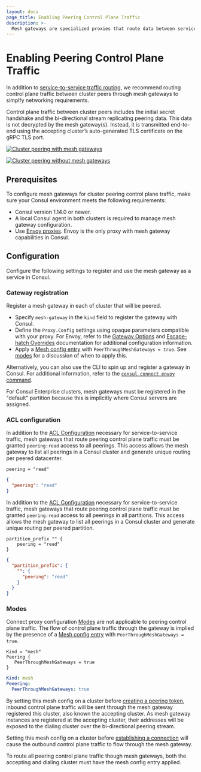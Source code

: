 ```yaml
---
layout: docs
page_title: Enabling Peering Control Plane Traffic
description: >-
  Mesh gateways are specialized proxies that route data between services that cannot communicate directly. Learn how to enable traffic across clusters in different datacenters or admin partitions that have an established peering connection.
---
```


# Enabling Peering Control Plane Traffic

In addition to [service-to-service traffic routing](/consul/docs/connect/cluster-peering/usage/establish-cluster-peering),
we recommend routing control plane traffic between cluster peers through mesh gateways
to simplfy networking requirements.

Control plane traffic between cluster peers includes
the initial secret handshake and the bi-directional stream replicating peering data.
This data is not decrypted by the mesh gateway(s).
Instead, it is transmitted end-to-end using the accepting cluster’s auto-generated TLS certificate on the gRPC TLS port.

<Tabs>
<Tab heading="With mesh gateways (recommended)">

[![Cluster peering with mesh gateways](/img/consul-connect/mesh-gateway/cluster-peering-connectivity-with-mesh-gateways.png)](/img/consul-connect/mesh-gateway/cluster-peering-connectivity-with-mesh-gateways.png)

</Tab>

<Tab heading="Without mesh gateways">

[![Cluster peering without mesh gateways](/img/consul-connect/mesh-gateway/cluster-peering-connectivity-without-mesh-gateways.png)](/img/consul-connect/mesh-gateway/cluster-peering-connectivity-without-mesh-gateways.png)

</Tab>
</Tabs>

## Prerequisites

To configure mesh gateways for cluster peering control plane traffic, make sure your Consul environment meets the following requirements:

- Consul version 1.14.0 or newer.
- A local Consul agent in both clusters is required to manage mesh gateway configuration.
- Use [Envoy proxies](/consul/docs/connect/proxies/envoy). Envoy is the only proxy with mesh gateway capabilities in Consul.

## Configuration

Configure the following settings to register and use the mesh gateway as a service in Consul.

### Gateway registration

Register a mesh gateway in each of cluster that will be peered.

- Specify `mesh-gateway` in the `kind` field to register the gateway with Consul.
- Define the `Proxy.Config` settings using opaque parameters compatible with your proxy. For Envoy, refer to the [Gateway Options](/consul/docs/connect/proxies/envoy#gateway-options) and [Escape-hatch Overrides](/consul/docs/connect/proxies/envoy#escape-hatch-overrides) documentation for additional configuration information.
- Apply a [Mesh config entry](/consul/docs/connect/config-entries/mesh#peer-through-mesh-gateways) with `PeerThroughMeshGateways = true`. See [modes](#modes) for a discussion of when to apply this.

Alternatively, you can also use the CLI to spin up and register a gateway in Consul. For additional information, refer to the [`consul connect envoy` command](/consul/commands/connect/envoy#mesh-gateways).

For Consul Enterprise clusters, mesh gateways must be registered in the "default" partition because this is implicitly where Consul servers are assigned.

### ACL configuration

<Tabs>
<Tab heading="Consul OSS">

In addition to the [ACL Configuration](/consul/docs/connect/cluster-peering/tech-specs#acl-specifications) necessary for service-to-service traffic, mesh gateways that route peering control plane traffic must be granted `peering:read` access to all peerings. 
This access allows the mesh gateway to list all peerings in a Consul cluster and generate unique routing per peered datacenter.

<CodeTabs heading="Example ACL rules for Mesh Gateway Peering Control Plane Traffic in Consul OSS">

```hcl
peering = "read"
```

```json
{
  "peering": "read"
}
```

</CodeTabs>

</Tab>

<Tab heading="Consul Enterprise">

In addition to the [ACL Configuration](/consul/docs/connect/cluster-peering/tech-specs#acl-specifications) necessary for service-to-service traffic, mesh gateways that route peering control plane traffic must be granted `peering:read` access to all peerings in all partitions. 
This access allows the mesh gateway to list all peerings in a Consul cluster and generate unique routing per peered partition.

<CodeTabs heading="Example ACL rules for Mesh Gateway Peering Control Plane Traffic in Consul Enterprise">

```hcl
partition_prefix "" {
	peering = "read"
}
```

```json
{
  "partition_prefix": {
    "": {
	  "peering": "read"
	}
  }
}
```

</CodeTabs>

</Tab>
</Tabs>

### Modes

Connect proxy configuration [Modes](/consul/docs/connect/gateways/mesh-gateway#connect-proxy-configuration#modes) are not applicable to peering control plane traffic. 
The flow of control plane traffic through the gateway is implied by the presence of a [Mesh config entry](/consul/docs/connect/config-entries/mesh#peer-through-mesh-gateways) with `PeerThroughMeshGateways = true`.

<CodeTabs heading="Example: Enabling Peering Control Plane Traffic for Mesh Gateways">

```hcl
Kind = "mesh"
Peering {
   PeerThroughMeshGateways = true
}
```

```yaml
Kind: mesh
Peeering:
  PeerThroughMeshGateways: true
```
</CodeTabs>

By setting this mesh config on a cluster before [creating a peering token](/consul/docs/connect/cluster-peering/create-manage-peering#create-a-peering-token), inbound control plane traffic will be sent through the mesh gateway registered this cluster, also known the accepting cluster. 
As mesh gateway instances are registered at the accepting cluster, their addresses will be exposed to the dialing cluster over the bi-directional peering stream.

Setting this mesh config on a cluster before [establishing a connection](/consul/docs/connect/cluster-peering/create-manage-peering#establish-a-connection-between-clusters) will cause the outbound control plane traffic to flow through the mesh gateway.

To route all peering control plane traffic though mesh gateways, both the accepting and dialing cluster must have the mesh config entry applied.
